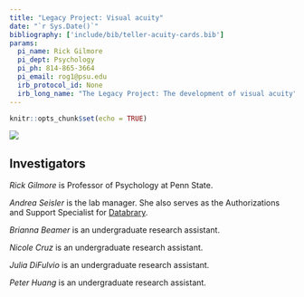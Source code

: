 ```yaml
---
title: "Legacy Project: Visual acuity"
date: "`r Sys.Date()`"
bibliography: ['include/bib/teller-acuity-cards.bib']
params:
  pi_name: Rick Gilmore
  pi_dept: Psychology
  pi_ph: 814-865-3664
  pi_email: rog1@psu.edu
  irb_protocol_id: None
  irb_long_name: "The Legacy Project: The development of visual acuity"
---
```


```r
knitr::opts_chunk$set(echo = TRUE)
```

![](data_files/figure-html/fig-teller-acuity-across-age-1.png)

## Investigators {-}

*Rick Gilmore* is Professor of Psychology at Penn State.

*Andrea Seisler* is the lab manager. She also serves as the Authorizations and Support Specialist for [Databrary](https://databrary.org).

*Brianna Beamer* is an undergraduate research assistant.

*Nicole Cruz* is an undergraduate research assistant.

*Julia DiFulvio* is an undergraduate research assistant.

*Peter Huang* is an undergraduate research assistant.



